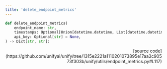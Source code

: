 ```yaml
---
title: 'delete_endpoint_metrics'
---
```


```python
def delete_endpoint_metrics(
    endpoint_name: str,
    timestamps: Optional[Union[datetime.datetime, List[datetime.datetime]]] = None,
    api_key: Optional[str] = None,
) -> Dict[str, str]:
```

<p align="right">[source code](https://github.com/unifyai/unify/tree/1315e2221a1110201073895e17aa3c90573f303b/unify/utils/endpoint_metrics.py#L117)</p>

